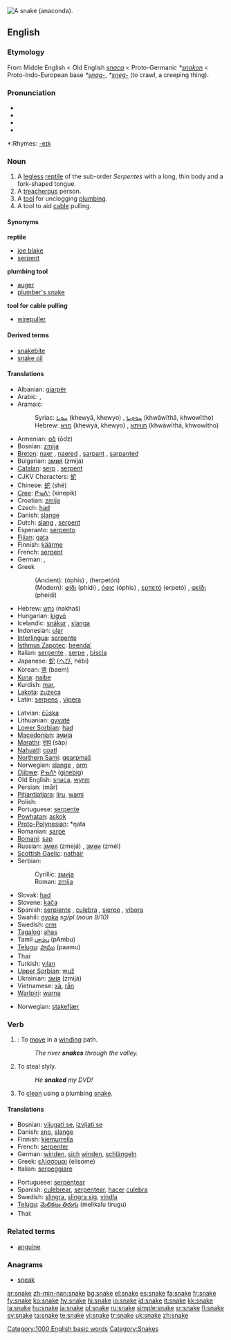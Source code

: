 [[Image:Anaconda jaune 34.JPG|thumb|right|A snake ([[anaconda]]).]]
{{wikipedia}}
==English==

===Etymology===
From Middle English < Old English ''[[snaca]]'' < Proto-Germanic ''*[[snakon]]'' < Proto-Indo-European base ''*[[snag-]]'', ''*[[sneg-]]'' (to crawl, a creeping thing).

===Pronunciation===
*{{AHD|snāk}}
*{{IPA|/sneɪk/}}
*{{SAMPA|/sneIK/}}
*{{audio|en-us-snake.ogg|Audio (US)}}

*:Rhymes: [[Rhymes:English:-eɪk|-eɪk]]

===Noun===
{{en-noun}}

# A [[legless]] [[reptile]] of the sub-order ''Serpentes'' with a long, thin body and a fork-shaped tongue.
# A [[treacherous]] person.
# A [[tool]] for unclogging [[plumbing]].
# A tool to aid [[cable]] pulling.

====Synonyms====
'''reptile'''
*[[joe blake]]
*[[serpent]]
'''plumbing tool'''
*[[auger]]
*[[plumber's snake]]
'''tool for cable pulling'''
*[[wirepuller]]

====Derived terms====
*[[snakebite]]
*[[snake oil]]

====Translations====
{{trans-top|reptile}}
*Albanian: [[gjarpër]] {{m}}
*Arabic: {{ARchar|[[ثعبان|ثُعْبَان]]}} {{unicode|(θoaʕbáːn)}} {{m}}, {{ARchar|[[ثعابين|ثَعَابِينُ]]}} {{unicode|(θaʕabíːn)}} {{p}}
*Aramaic:
*:Syriac: [[ܚܘܝܐ]] (khewyā, khewyo) {{m}}, [[ܚܘܘܝܬܐ]] (khwāwīthā, khwowītho) {{f}}
*:Hebrew: [[חויא]] (khewyā, khewyo) {{m}}, [[חוויתא]] (khwāwīthā, khwowītho) {{f}}
*Armenian: [[օձ]] (ōdz)
*Bosnian: [[zmija#Bosnian|zmija]] {{f}}
*[[Breton]]: [[naer]] {{f}}, [[naer]]ed {{p}}, [[sarpant]] {{m}}, [[sarpant]]ed {{p}}
*Bulgarian: [[змия]] (zmija) {{f}}
*[[Catalan]]: [[serp]] {{f}}, [[serpent]] {{f}}
*CJKV Characters: [[蛇]]
*Chinese: [[蛇]] (shé)
*[[Cree]]: [[ᑭᓀᐱᐠ]] (kinepik)
*Croatian: [[zmija#Croatian|zmija]] {{f}}
*Czech: [[had#Czech|had]] {{m}}
*Danish: [[slange]] {{g|Danish}}
*Dutch: [[slang]] {{f}}, [[serpent]] {{n}}
*Esperanto: [[serpento]]
*[[Fijian]]: [[gata]]
*Finnish: [[käärme]]
*French: [[serpent]] {{m}}
*German: {{t+|de|Schlange}} {{f}}, {{t+|de|Wurm}} {{m}} {{italbrac|poetic}}
*Greek
*:(Ancient): {{IPAchar|[[ὄφις]]}} (óphis) {{m}}, {{IPAchar|[[ἑρπετόν]]}} (herpetón) {{n}}
*:(Modern): [[φίδι]] (phídi) {{n}}, [[όφις]] (óphis) {{m}}, [[ερπετό]] (erpetó) {{n}}, [[φείδι]] (pheídi) {{n}}
*Hebrew: [[נחש]] (nakhaš) {{m}}
*Hungarian: [[kígyó]]
*Icelandic: [[snákur]] {{m}}, [[slanga]] {{f}}
*Indonesian: [[ular]]
*[[Interlingua]]: [[serpente]]
*[[Isthmus Zapotec]]: [[beendaʼ]]
*Italian: [[serpente]] {{m}}, [[serpe]] {{f}}, [[biscia]] {{f}}
*Japanese: [[蛇]] ([[へび]], hébi)
*Korean: [[뱀]] (baem)
*[[Kuna]]: [[naibe]]
*Kurdish: [[mar]], {{KUchar|[[مار]]}}
*[[Lakota]]: [[zuzeca]]
*Latin: [[serpens]] {{mf}}, [[vipera]] {{f}}
{{trans-mid}}
*Latvian: [[čūska]] {{f}}
*Lithuanian: [[gyvatė]] {{f}}
*[[Lower Sorbian]]: [[had]] {{m}}
*[[Macedonian]]: [[змија]] {{f}}
*[[Marathi]]: [[साप]] (sāp)
*[[Nahuatl]]: [[coatl]]
*[[Northern Sami]]: [[gearpmaš]]
*Norwegian: [[slange]] {{m}}, [[orm]] {{m}}
*[[Ojibwe]]: [[ᑭᓀᐱᒃ]] ([[ginebig]])
*Old English: [[snaca]], [[wyrm]] {{g|Old English}}
*Persian: {{FAchar|[[مار]]}} (mār)
*[[Pitjantjatjara]]: [[liru]], [[wami]]
*Polish: {{t+|pl|wąż}} {{m}}
*Portuguese: [[serpente]] {{f}}
*[[Powhatan]]: [[askok]]
*[[Proto-Polynesian]]: *ŋata
*Romanian: [[şarpe]] {{m}}
*[[Romani]]: [[sap]]
*Russian: [[змея]] (zmejá) {{f}}, [[змеи]] (zméi) {{p}}
*[[Scottish Gaelic]]: [[nathair]] {{f}}
*Serbian:
*:Cyrillic: [[змија#Serbian|змија]] {{f}}
*:Roman: [[zmija#Serbian|zmija]] {{f}}
*Slovak: [[had#Slovak|had]] {{m}}
*Slovene: [[kača]] {{f}}
*Spanish: [[serpiente]] {{f}}, [[culebra]] {{f}}, [[sierpe]] {{italbrac|archaic}}, [[víbora]] {{italbrac|colloquial|Mexico}}
*Swahili: [[nyoka]] ''sg/pl (noun 9/10)''
*Swedish: [[orm]] {{c}}
*[[Tagalog]]: [[ahas]]
*Tamil [[பாம்பு]] (pAmbu)
*[[Telugu]]: [[పాము]] (paamu)
*Thai: {{THchar|[[งู]]}}
*Turkish: [[yılan]]
*[[Upper Sorbian]]: [[wuž]] {{m}}
*Ukrainian: [[змія]] (zmijá) {{f}}
*Vietnamese: [[xà]], [[rắn]]
*[[Warlpiri]]: [[warna]]
{{trans-bottom}}

{{trans-top|plumbing tool}}
*Norwegian: [[stakefjær]] {{c}}
{{trans-mid}}
{{trans-bottom}}

===Verb===
{{en-verb|snak|ing}}

# {{intransitive}}: To [[move]] in a [[wind]]ing path.
#:''The river '''snakes''' through the valley.''
# {{context|transitive|AU|slang}} To steal slyly.
#:''He '''snaked''' my DVD!''
# {{transitive}} To [[clean]] using a plumbing [[snake]].

====Translations====
{{top}}
*Bosnian: [[vijugati se]], [[izvijati se]]
*Danish: [[sno]], [[slange]]
*Finnish: [[kiemurrella]]
*French: [[serpenter]]
*German: [[winden]], [[sich]] [[winden]], [[schlängeln]]
*Greek: [[ελίσσομαι]] (elisome)
*Italian: [[serpeggiare]]
{{mid}}
*Portuguese: [[serpentear]]
*Spanish: [[culebrear]], [[serpentear]], [[hacer]] [[culebra]]
*Swedish: [[slingra]], [[slingra sig]], [[vindla]]
*[[Telugu]]: [[మెలికలు తిరుగు]] (melikalu tirugu)
*Thai: {{THchar|[[เลื้อย]]}}
{{bottom}}

===Related terms===
*[[anguine]]

===Anagrams===
*[[sneak]]

[[Category:1000 English basic words]]
[[Category:Snakes]]

[[ar:snake]]
[[zh-min-nan:snake]]
[[bg:snake]]
[[el:snake]]
[[es:snake]]
[[fa:snake]]
[[fr:snake]]
[[fy:snake]]
[[ko:snake]]
[[hy:snake]]
[[hi:snake]]
[[io:snake]]
[[id:snake]]
[[it:snake]]
[[kk:snake]]
[[la:snake]]
[[hu:snake]]
[[ja:snake]]
[[pl:snake]]
[[ru:snake]]
[[simple:snake]]
[[sr:snake]]
[[fi:snake]]
[[sv:snake]]
[[ta:snake]]
[[te:snake]]
[[vi:snake]]
[[tr:snake]]
[[uk:snake]]
[[zh:snake]]